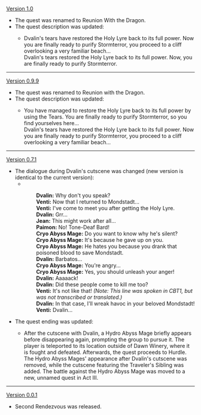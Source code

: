 {{Change History/Header}}
[[Version 1.0]]
* The quest was renamed to Reunion With the Dragon.
* The quest description was updated:
** {{Color|Old:}} Dvalin's tears have restored the Holy Lyre back to its full power. Now you are finally ready to purify Stormterror, you proceed to a cliff overlooking a very familiar beach...<br>{{Color|New:}} Dvalin's tears restored the Holy Lyre back to its full power. Now, you are finally ready to purify Stormterror.
----
[[Version 0.9.9]]
* The quest was renamed to Reunion with the Dragon.
* The quest description was updated:
** {{Color|Old:}} You have managed to restore the Holy Lyre back to its full power by using the Tears. You are finally ready to purify Stormterror, so you find yourselves here...<br>{{Color|New:}} Dvalin's tears have restored the Holy Lyre back to its full power. Now you are finally ready to purify Stormterror, you proceed to a cliff overlooking a very familiar beach...
----
[[Version 0.7.1]]
* The dialogue during Dvalin's cutscene was changed (new version is identical to the current version):
** {{Color|Old:}}
:::'''Dvalin:''' Why don't you speak?
:::'''Venti:''' Now that I returned to Mondstadt...
:::'''Venti:''' I've come to meet you after getting the Holy Lyre.
:::'''Dvalin:''' Grr...
:::'''Jean:''' This might work after all...
:::'''Paimon:''' No! Tone-Deaf Bard!
:::'''Cryo Abyss Mage:''' Do you want to know why he's silent?
:::'''Cryo Abyss Mage:''' It's because he gave up on you.
:::'''Cryo Abyss Mage:''' He hates you because you drank that poisoned blood to save Mondstadt.
:::'''Dvalin:''' Barbatos...
:::'''Cryo Abyss Mage:''' You're angry...
:::'''Cryo Abyss Mage:''' Yes, you should unleash your anger!
:::'''Dvalin:''' Aaaaack!
:::'''Dvalin:''' Did these people come to kill me too?
:::'''Venti:''' It's not like that! ''(Note: This line was spoken in CBT1, but was not transcribed or translated.)''
:::'''Dvalin:''' In that case, I'll wreak havoc in your beloved Mondstadt!
:::'''Venti:''' Dvalin...
* The quest ending was updated:
** {{Color|Old:}} After the cutscene with Dvalin, a Hydro Abyss Mage briefly appears before disappearing again, prompting the group to pursue it. The player is teleported to its location outside of Dawn Winery, where it is fought and defeated. Afterwards, the quest proceeds to Hurdle.<br>{{Color|New:}} The Hydro Abyss Mages' appearance after Dvalin's cutscene was removed, while the cutscene featuring the Traveler's Sibling was added. The battle against the Hydro Abyss Mage was moved to a new, unnamed quest in Act III.
----
[[Version 0.0.1]]
* Second Rendezvous was released.